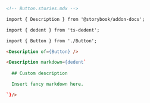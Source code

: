```md
<!-- Button.stories.mdx -->

import { Description } from '@storybook/addon-docs';

import { dedent } from 'ts-dedent';

import { Button } from './Button';

<Description of={Button} />

<Description markdown={dedent`
  
  ## Custom description

  Insert fancy markdown here.

`}/>
```